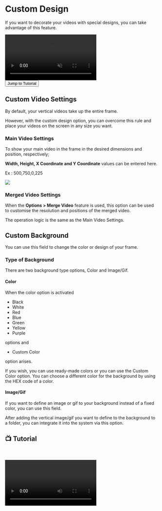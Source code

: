 
# Custom Design

If you want to decorate your videos with special designs, you can take advantage of this feature.

<video autoPlay muted loop controls>
  <source src="https://forum.ve3.plus/assets/files/2024-04-28/docs-english/ozel-tasarim.mp4" type="video/mp4" />
  Your browser does not support the video tag.
</video>


<Link href={`/common/custom#-tutorial`}>
  <div className="responsive-table__row" style={{ textAlign: 'center' }}>
    <div className="responsive-table__item">
      <button
        className="responsive-table__button button button--secondary"
        style={{
          width: '100%',  // Genişliği %100 olarak ayarlandı
          marginTop: 14,
          padding: 12,
          backgroundColor: '#00AAFF',
          borderRadius: 8,
          color: '#fff',
          fontSize: '1.1rem',
          textDecoration: 'none',
          cursor: 'pointer',
          userSelect: 'none'
        }}
      >
        Jump to Tutorial  
      </button>
    </div>
  </div>
</Link>

## Custom Video Settings

By default, your vertical videos take up the entire frame.

However, with the custom design option, you can overcome this rule and place your videos on the screen in any size you want.

### Main Video Settings

To show your main video in the frame in the desired dimensions and position, respectively;

**Width, Height, X Coordinate and Y Coordinate** values can be entered here.


Ex : 500,750,0,225

<Image src={ozeltasarim} />


### Merged Video Settings

When the **Options > Merge Video** feature is used, this option can be used to customise the resolution and positions of the merged video.

The operation logic is the same as the Main Video Settings.


## Custom Background

You can use this field to change the color or design of your frame.


### Type of Background

There are two background type options, Color and Image/Gif.


#### Color

When the color option is activated 

- Black
- White
- Red
- Blue
- Green
- Yellow
- Purple

options and

- Custom Color

option arises.

If you wish, you can use ready-made colors or you can use the Custom Color option. 
You can choose a different color for the background by using the HEX code of a color.


#### Image/Gif

If you want to define an image or gif to your background instead of a fixed color, you can use this field.


After adding the vertical image/gif you want to define to the background to a folder, you can integrate it into the system via this option.


## 📺 Tutorial
    

<video controls>
  <source src="https://forum.ve3.plus/assets/files/2024-04-28/docs-english-tutorials/ozel.mp4" type="video/mp4" />
  Your browser does not support the video tag.
</video>

